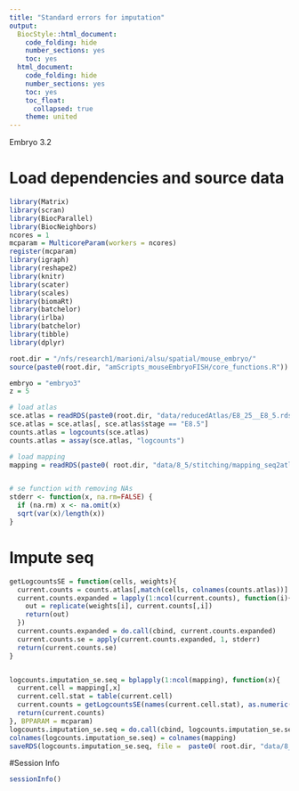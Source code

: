 ```yaml
---
title: "Standard errors for imputation"
output:
  BiocStyle::html_document:
    code_folding: hide
    number_sections: yes
    toc: yes  
  html_document:
    code_folding: hide
    number_sections: yes
    toc: yes
    toc_float:
      collapsed: true
    theme: united
---
```


Embryo 3.2

# Load dependencies and source data

```r

library(Matrix)
library(scran)
library(BiocParallel)
library(BiocNeighbors)
ncores = 1
mcparam = MulticoreParam(workers = ncores)
register(mcparam)
library(igraph)
library(reshape2)
library(knitr)
library(scater)
library(scales)
library(biomaRt)
library(batchelor)
library(irlba)
library(batchelor)
library(tibble)
library(dplyr)

root.dir = "/nfs/research1/marioni/alsu/spatial/mouse_embryo/"
source(paste0(root.dir, "amScripts_mouseEmbryoFISH/core_functions.R"))

embryo = "embryo3"
z = 5

# load atlas 
sce.atlas = readRDS(paste0(root.dir, "data/reducedAtlas/E8_25__E8_5.rds"))
sce.atlas = sce.atlas[, sce.atlas$stage == "E8.5"]
counts.atlas = logcounts(sce.atlas)
counts.atlas = assay(sce.atlas, "logcounts")

# load mapping
mapping = readRDS(paste0( root.dir, "data/8_5/stitching/mapping_seq2atlas_" , embryo , "z" , z , "_libsize.rds"))


# se function with removing NAs
stderr <- function(x, na.rm=FALSE) {
  if (na.rm) x <- na.omit(x)
  sqrt(var(x)/length(x))
}


```

# Impute seq

```r


getLogcountsSE = function(cells, weights){ 
  current.counts = counts.atlas[,match(cells, colnames(counts.atlas))] 
  current.counts.expanded = lapply(1:ncol(current.counts), function(i){
    out = replicate(weights[i], current.counts[,i])
    return(out)
  })
  current.counts.expanded = do.call(cbind, current.counts.expanded)
  current.counts.se = apply(current.counts.expanded, 1, stderr)
  return(current.counts.se) 
} 


logcounts.imputation_se.seq = bplapply(1:ncol(mapping), function(x){
  current.cell = mapping[,x]
  current.cell.stat = table(current.cell)
  current.counts = getLogcountsSE(names(current.cell.stat), as.numeric( current.cell.stat ) ) 
  return(current.counts)
}, BPPARAM = mcparam)
logcounts.imputation_se.seq = do.call(cbind, logcounts.imputation_se.seq)
colnames(logcounts.imputation_se.seq) = colnames(mapping)
saveRDS(logcounts.imputation_se.seq, file =  paste0( root.dir, "data/8_5/stitching/imputation/imputation_seq2atlas_logcounts_se_" , embryo , "z" , z , ".rds"))


```



#Session Info

```r

sessionInfo()

```

